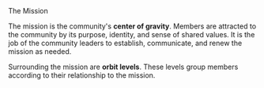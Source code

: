 
<div className="text-xl font-bold">The Mission</div>

The mission is the community's **center of gravity**.
Members are attracted to the community by its purpose, identity, and
sense of shared values.
It is the job of the community leaders
to establish, communicate, and renew the mission as needed.

Surrounding the mission are
**orbit levels**. These levels group members according to their relationship to the mission.

